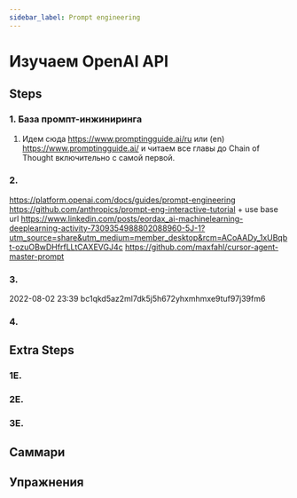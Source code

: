```yaml
---
sidebar_label: Prompt engineering
---
```


# Изучаем OpenAI API

## Steps

### 1. База промпт-инжиниринга

1. Идем сюда https://www.promptingguide.ai/ru или (en) https://www.promptingguide.ai/ и читаем все главы до Chain of Thought включительно с самой первой.

### 2.

https://platform.openai.com/docs/guides/prompt-engineering
https://github.com/anthropics/prompt-eng-interactive-tutorial + use base url 
https://www.linkedin.com/posts/eordax_ai-machinelearning-deeplearning-activity-7309354988802088960-5J-1?utm_source=share&utm_medium=member_desktop&rcm=ACoAADy_1xUBqbt-ozuOBwDHfrfLLtCAXEVGJ4c
https://github.com/maxfahl/cursor-agent-master-prompt
### 3.
2022-08-02 23:39
bc1qkd5az2ml7dk5j5h672yhxmhmxe9tuf97j39fm6

### 4.

## Extra Steps

### 1E. 

### 2E.

### 3E.



## Саммари

## Упражнения



